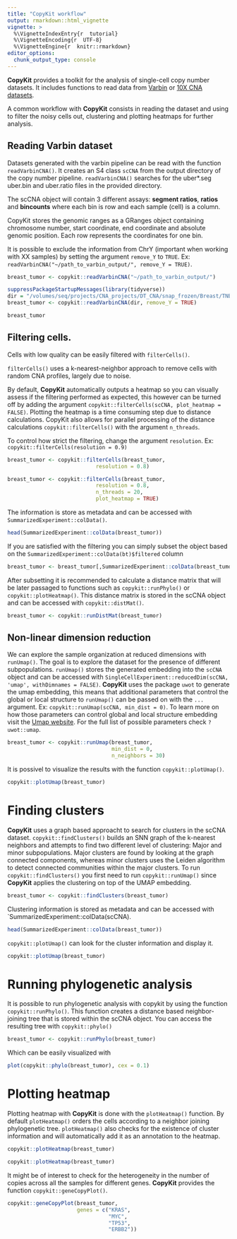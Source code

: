 ```yaml
---
title: "CopyKit workflow"
output: rmarkdown::html_vignette
vignette: >
  %\VignetteIndexEntry{r  tutorial}
  %\VignetteEncoding{r  UTF-8}
  %\VignetteEngine{r  knitr::rmarkdown}
editor_options: 
  chunk_output_type: console
---
```


  **CopyKit** provides a toolkit for the analysis of single-cell copy number datasets. It includes functions to read data from [Varbin](https://www.ncbi.nlm.nih.gov/pmc/articles/PMC4417119/) or [10X CNA datasets](https://www.10xgenomics.com/solutions/single-cell-cnv/).
  
  A common workflow with **CopyKit** consists in reading the dataset and using to filter the noisy cells out, clustering and plotting heatmaps for further analysis.

## Reading Varbin dataset

  Datasets generated with the varbin pipeline can be read with the function `readVarbinCNA()`. It creates an S4 class `scCNA` from the output directory of the copy number pipeline.
  `readVarbinCNA()` searches for the uber*.seg uber.bin and uber.ratio files in the provided directory.
  
  The scCNA object will contain 3 different assays: **segment ratios**, **ratios** and **bincounts** where each bin is row and each sample (cell) is a column.
  
  CopyKit stores the genomic ranges as a GRanges object containing chromosome number, start coordinate, end coordinate and absolute genomic position. 
  Each row represents the coordinates for one bin.
  
  It is possible to exclude the information from ChrY (important when working with XX samples) by setting the argument `remove_Y` to `TRUE`. Ex: `readVarbinCNA("~/path_to_varbin_output/", remove_Y = TRUE)`.

``` r
breast_tumor <- copykit::readVarbinCNA("~/path_to_varbin_output/")
```

```r
suppressPackageStartupMessages(library(tidyverse))
dir = "/volumes/seq/projects/CNA_projects/DT_CNA/snap_frozen/Breast/TNBC/TN20/"
breast_tumor <- copykit::readVarbinCNA(dir, remove_Y = TRUE)
```

```r
breast_tumor
```

## Filtering cells.

Cells with low quality can be easily filtered with `filterCells()`.

`filterCells()` uses a k-nearest-neighbor approach to remove cells with random CNA profiles, largely due to noise.

By default, **CopyKit** automatically outputs a heatmap so you can visually assess if the filtering performed as expected, this however can be turned off by adding the argument `copykit::filterCells(scCNA, plot_heatmap = FALSE)`. Plotting the heatmap is a time consuming step due to distance calculations. CopyKit also allows for parallel processing of the distance calculations `copykit::filterCells()` with the argument `n_threads`.

To control how strict the filtering, change the argument `resolution`. Ex: `copykit::filterCells(resolution = 0.9)`

```r
breast_tumor <- copykit::filterCells(breast_tumor,
                            resolution = 0.8)
```

```r
breast_tumor <- copykit::filterCells(breast_tumor,
                            resolution = 0.8,
                            n_threads = 20,
                            plot_heatmap = TRUE)
```

The information is store as metadata and can be accessed with `SummarizedExperiment::colData()`.

```r
head(SummarizedExperiment::colData(breast_tumor))
```

If you are satisfied with the filtering you can simply subset the object based on the `SummarizedExperiment::colData(bt)$filtered` column

```r
breast_tumor <- breast_tumor[,SummarizedExperiment::colData(breast_tumor)$filtered == "kept"]
```

After subsetting it is recommended to calculate a distance matrix that will be later passaged to functions such as `copykit::runPhylo()` or `copykit::plotHeatmap()`. This distance matrix is stored in the scCNA object and can be accessed with `copykit::distMat()`.

```r
breast_tumor <- copykit::runDistMat(breast_tumor)
```

## Non-linear dimension reduction

We can explore the sample organization at reduced dimensions with `runUmap()`. The goal is to explore the dataset for the presence of different subpopulations.
`runUmap()` stores the generated embedding into the `scCNA` object and can be accessed with `SingleCellExperiment::reducedDim(scCNA, 'umap', withDimnames = FALSE)`.
**CopyKit** uses the package `uwot` to generate the umap embedding, this means that additional parameters that control the global or local structure to `runUmap()` can be passed on with the `...` argument. Ex: `copykit::runUmap(scCNA, min_dist = 0)`. To learn more on how those parameters can control global and local structure embedding visit the [Umap website](https://umap-learn.readthedocs.io/en/latest/clustering.html). For the full list of possible parameters check `?uwot::umap`.

```r
breast_tumor <- copykit::runUmap(breast_tumor,
                                 min_dist = 0,
                                 n_neighbors = 30)
```

It is possivel to visualize the results with the function `copykit::plotUmap()`.

```r
copykit::plotUmap(breast_tumor)
```

# Finding clusters

**CopyKit** uses a graph based approacht to search for clusters in the scCNA dataset. `copykit::findClusters()` builds an SNN graph of the k-nearest neighbors and attempts to find two different level of clustering: Major and minor subpopulations.
Major clusters are found by looking at the graph connected components, whereas minor clusters uses the Leiden algorithm to detect connected communities within the major clusters.
To run `copykit::findClusters()` you first need to run `copykit::runUmap()` since **CopyKit** applies the clustering on top of the UMAP embedding.

```r
breast_tumor <- copykit::findClusters(breast_tumor)
```

Clustering information is stored as metadata and can be accessed with `SummarizedExperiment::colData(scCNA).

```r
head(SummarizedExperiment::colData(breast_tumor))
```

`copykit::plotUmap()` can look for the cluster information and display it.

```r
copykit::plotUmap(breast_tumor)
```

# Running phylogenetic analysis
It is possible to run phylogenetic analysis with copykit by using the function `copykit::runPhylo()`. This function creates a distance based neighbor-joining tree that is stored within the scCNA object. You can access the resulting tree with `copykit::phylo()`

```r
breast_tumor <- copykit::runPhylo(breast_tumor)
```

Which can be easily visualized with
```r
plot(copykit::phylo(breast_tumor), cex = 0.1)
```

# Plotting heatmap

Plotting heatmap with **CopyKit** is done with the `plotHeatmap()` function. By default `plotHeatmap()` orders the cells according to a neighbor joining phylogenetic tree. `plotHeatmap()` also checks for the existence of cluster information and will automatically add it as an annotation to the heatmap.

```r
copykit::plotHeatmap(breast_tumor)
```

```r
copykit::plotHeatmap(breast_tumor)
```

It might be of interest to check for the heterogeneity in the number of copies across all the samples for different genes. **CopyKit** provides the function `copykit::geneCopyPlot()`.
```r
copykit::geneCopyPlot(breast_tumor,
                      genes = c("KRAS",
                                "MYC",
                                "TP53",
                                "ERBB2"))
```



